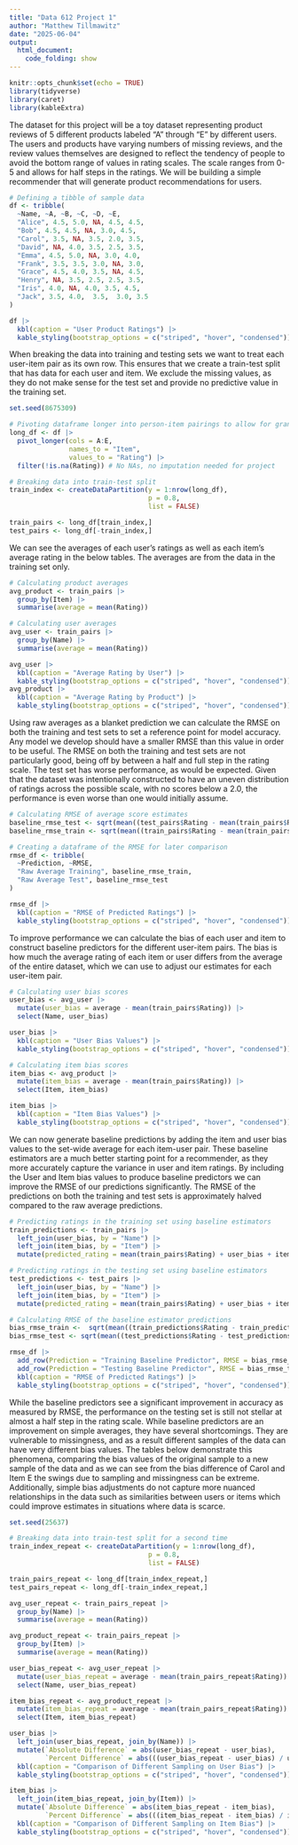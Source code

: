 ```yaml
---
title: "Data 612 Project 1"
author: "Matthew Tillmawitz"
date: "2025-06-04"
output: 
  html_document:
    code_folding: show
---
```


```r
knitr::opts_chunk$set(echo = TRUE)
library(tidyverse)
library(caret)
library(kableExtra)
```

The dataset for this project will be a toy dataset representing product reviews of 5 different products labeled "A" through "E" by different users. The users and products have varying numbers of missing reviews, and the review values themselves are designed to reflect the tendency of people to avoid the bottom range of values in rating scales. The scale ranges from 0-5 and allows for half steps in the ratings. We will be building a simple recommender that will generate product recommendations for users.

```r
# Defining a tibble of sample data
df <- tribble(
  ~Name, ~A, ~B, ~C, ~D, ~E,
  "Alice", 4.5, 5.0, NA, 4.5, 4.5,
  "Bob", 4.5, 4.5, NA, 3.0, 4.5,
  "Carol", 3.5, NA, 3.5, 2.0, 3.5,
  "David", NA, 4.0, 3.5, 2.5, 3.5,
  "Emma", 4.5, 5.0, NA, 3.0, 4.0,
  "Frank", 3.5, 3.5, 3.0, NA, 3.0,
  "Grace", 4.5, 4.0, 3.5, NA, 4.5,
  "Henry", NA, 3.5, 2.5, 2.5, 3.5,
  "Iris", 4.0, NA, 4.0, 3.5, 4.5,
  "Jack", 3.5, 4.0,  3.5,  3.0, 3.5
)

df |>
  kbl(caption = "User Product Ratings") |>
  kable_styling(bootstrap_options = c("striped", "hover", "condensed"))
```

When breaking the data into training and testing sets we want to treat each user-item pair as its own row. This ensures that we create a train-test split that has data for each user and item. We exclude the missing values, as they do not make sense for the test set and provide no predictive value in the training set.

```r
set.seed(8675309)

# Pivoting dataframe longer into person-item pairings to allow for granular sampling
long_df <- df |>
  pivot_longer(cols = A:E,
               names_to = "Item",
               values_to = "Rating") |>
  filter(!is.na(Rating)) # No NAs, no imputation needed for project

# Breaking data into train-test split
train_index <- createDataPartition(y = 1:nrow(long_df),
                                   p = 0.8,
                                   list = FALSE)

train_pairs <- long_df[train_index,]
test_pairs <- long_df[-train_index,]
```

We can see the averages of each user's ratings as well as each item's average rating in the below tables. The averages are from the data in the training set only.

```r
# Calculating product averages
avg_product <- train_pairs |>
  group_by(Item) |>
  summarise(average = mean(Rating))

# Calculating user averages
avg_user <- train_pairs |>
  group_by(Name) |>
  summarise(average = mean(Rating))

avg_user |>
  kbl(caption = "Average Rating by User") |>
  kable_styling(bootstrap_options = c("striped", "hover", "condensed"))
avg_product |>
  kbl(caption = "Average Rating by Product") |>
  kable_styling(bootstrap_options = c("striped", "hover", "condensed"))
```

Using raw averages as a blanket prediction we can calculate the RMSE on both the training and test sets to set a reference point for model accuracy. Any model we develop should have a smaller RMSE than this value in order to be useful. The RMSE on both the training and test sets are not particularly good, being off by between a half and full step in the rating scale. The test set has worse performance, as would be expected. Given that the dataset was intentionally constructed to have an uneven distribution of ratings across the possible scale, with no scores below a 2.0, the performance is even worse than one would initially assume.

```r
# Calculating RMSE of average score estimates
baseline_rmse_test <- sqrt(mean((test_pairs$Rating - mean(train_pairs$Rating))^2))
baseline_rmse_train <- sqrt(mean((train_pairs$Rating - mean(train_pairs$Rating))^2))

# Creating a dataframe of the RMSE for later comparison
rmse_df <- tribble(
  ~Prediction, ~RMSE,
  "Raw Average Training", baseline_rmse_train,
  "Raw Average Test", baseline_rmse_test
)

rmse_df |>
  kbl(caption = "RMSE of Predicted Ratings") |>
  kable_styling(bootstrap_options = c("striped", "hover", "condensed"))
```

To improve performance we can calculate the bias of each user and item to construct baseline predictors for the different user-item pairs. The bias is how much the average rating of each item or user differs from the average of the entire dataset, which we can use to adjust our estimates for each user-item pair.

```r
# Calculating user bias scores
user_bias <- avg_user |>
  mutate(user_bias = average - mean(train_pairs$Rating)) |>
  select(Name, user_bias)

user_bias |>
  kbl(caption = "User Bias Values") |>
  kable_styling(bootstrap_options = c("striped", "hover", "condensed"))
```

```r
# Calculating item bias scores
item_bias <- avg_product |>
  mutate(item_bias = average - mean(train_pairs$Rating)) |>
  select(Item, item_bias)

item_bias |>
  kbl(caption = "Item Bias Values") |>
  kable_styling(bootstrap_options = c("striped", "hover", "condensed"))
```

We can now generate baseline predictions by adding the item and user bias values to the set-wide average for each item-user pair. These baseline estimators are a much better starting point for a recommender, as they more accurately capture the variance in user and item ratings. By including the User and Item bias values to produce baseline predictors we can improve the RMSE of our predictions significantly. The RMSE of the predictions on both the training and test sets is approximately halved compared to the raw average predictions.

```r
# Predicting ratings in the training set using baseline estimators
train_predictions <- train_pairs |>
  left_join(user_bias, by = "Name") |>
  left_join(item_bias, by = "Item") |>
  mutate(predicted_rating = mean(train_pairs$Rating) + user_bias + item_bias)

# Predicting ratings in the testing set using baseline estimators
test_predictions <- test_pairs |>
  left_join(user_bias, by = "Name") |>
  left_join(item_bias, by = "Item") |>
  mutate(predicted_rating = mean(train_pairs$Rating) + user_bias + item_bias)
```

```r
# Calculating RMSE of the baseline estimator predictions
bias_rmse_train <-  sqrt(mean((train_predictions$Rating - train_predictions$predicted_rating)^2))
bias_rmse_test <- sqrt(mean((test_predictions$Rating - test_predictions$predicted_rating)^2))

rmse_df |>
  add_row(Prediction = "Training Baseline Predictor", RMSE = bias_rmse_train) |>
  add_row(Prediction = "Testing Baseline Predictor", RMSE = bias_rmse_test) |>
  kbl(caption = "RMSE of Predicted Ratings") |>
  kable_styling(bootstrap_options = c("striped", "hover", "condensed"))
```

While the baseline predictors see a significant improvement in accuracy as measured by RMSE, the performance on the testing set is still not stellar at almost a half step in the rating scale. While baseline predictors are an improvement on simple averages, they have several shortcomings. They are vulnerable to missingness, and as a result different samples of the data can have very different bias values. The tables below demonstrate this phenomena, comparing the bias values of the original sample to a new sample of the data and as we can see from the bias difference of Carol and Item E the swings due to sampling and missingness can be extreme. Additionally, simple bias adjustments do not capture more nuanced relationships in the data such as similarities between users or items which could improve estimates in situations where data is scarce.

```r
set.seed(25637)

# Breaking data into train-test split for a second time
train_index_repeat <- createDataPartition(y = 1:nrow(long_df),
                                   p = 0.8,
                                   list = FALSE)

train_pairs_repeat <- long_df[train_index_repeat,]
test_pairs_repeat <- long_df[-train_index_repeat,]

avg_user_repeat <- train_pairs_repeat |>
  group_by(Name) |>
  summarise(average = mean(Rating))

avg_product_repeat <- train_pairs_repeat |>
  group_by(Item) |>
  summarise(average = mean(Rating))

user_bias_repeat <- avg_user_repeat |>
  mutate(user_bias_repeat = average - mean(train_pairs_repeat$Rating)) |>
  select(Name, user_bias_repeat)

item_bias_repeat <- avg_product_repeat |>
  mutate(item_bias_repeat = average - mean(train_pairs_repeat$Rating)) |>
  select(Item, item_bias_repeat)

user_bias |>
  left_join(user_bias_repeat, join_by(Name)) |>
  mutate(`Absolute Difference` = abs(user_bias_repeat - user_bias),
         `Percent Difference` = abs(((user_bias_repeat - user_bias) / user_bias)) * 100) |>
  kbl(caption = "Comparison of Different Sampling on User Bias") |>
  kable_styling(bootstrap_options = c("striped", "hover", "condensed"))

item_bias |>
  left_join(item_bias_repeat, join_by(Item)) |>
  mutate(`Absolute Difference` = abs(item_bias_repeat - item_bias),
         `Percent Difference` = abs(((item_bias_repeat - item_bias) / item_bias)) * 100) |>
  kbl(caption = "Comparison of Different Sampling on Item Bias") |>
  kable_styling(bootstrap_options = c("striped", "hover", "condensed"))
```

